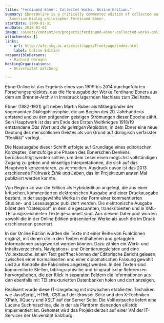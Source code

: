 ```yaml
---
title: "Ferdinand Ebner: Collected Works. Online Edition."
summary: EbnerOnline is a critically commented edition of collected works of
  Austrian Dialog philosopher Ferdinand Ebner.
startDate: 1999-01-01
endDate: 2014-01-01
image: /assets/content/en/projects/ferdinand-ebner-collected-works-online-edition/ebneronlinetextseite_2.jpg
attachments: []
links:
  - url: http://wfe.sbg.ac.at/exist/apps/Frontpage/index.html
    label: Online Edition
responsiblePersons:
  - Richard Hörmann
hostingOrganizations:
  - Universität Salzburg

---
```

EbnerOnline ist das Ergebnis eines von 1999 bis 2014 durchgeführten Forschungsprojektes, das die Herausgabe der Werke Ferdinand Ebners aus dem am Brenner-Archiv in Innsbruck lagernden Nachlass zum Ziel hatte.

Ebner (1882-1931) gilt neben Martin Buber als Mitbegründer der sogenannten Dialogphilosophie, die am Beginn des 20. Jahrhunderts entstand und zu den prägenden geistigen Strömungen dieser Epoche zählt. Sein Hauptwerk ist das am Ende des Ersten Weltkrieges 1918/19 entstandene _Das Wort und die geistigen Realitäten_, in dem Ebner eine neue Deutung des menschlichen Geistes als von Grund auf dialogisch verfasster "Realität" vorlegt.

Die Neuausgabe dieser Schrift erfolgte auf Grundlage eines editorischen Konzeptes, demzufolge alle Phasen des Ebnerschen Denkens berücksichtigt werden sollten, um dem Leser einen möglichst vollständigen Zugang zu geben und einseitige Interpretationen, die sich auf das Hauptwerk konzentrieren, zu vermeiden. Ausdruck davon ist das 2013 erschienene Frühwerk _Ethik und Leben_, das im Projekt zum ersten Mal publiziert werden konnte.

Von Beginn an war die Edition als Hybridedition angelegt, die aus einer kritischen, kommentierten elektronischen Ausgabe und einer Druckausgabe besteht, in der ausgewählte Werke in der Form einer kommentierten Studien- und Leseausgabe publiziert werden. Die elektronische Ausgabe bildet den "Datenpool", in dem die gescannten, transkribierten und in XML-TEI ausgezeichneten Texte gesammelt sind. Aus diesem Datenpool wurden sowohl die in der Online Edition präsentierten Werke als auch die im Druck erschienenen generiert.

In der Online Edition wurden die Texte mit einer Reihe von Funktionen ergänzt, mit denen die in den Texten enthaltenen und getaggten Informationen ausgewertet werden können. Dazu zählen ein Werk- und Inhaltsverzeichnis, Navigations- und Orientierungsleisten und eine Volltextsuche. Ist ein Text geöffnet können der Editorische Bericht gelesen, zwischen einer normalisierten und einer diplomatischen Fassung gewählt und zur Kontrolle die Faksimiles angezeigt werden. In den Texten sind kommentierte Stellen, bibliographische und biographische Referenzen hervorgehoben, die per Klick in separaten Feldern die Informationen aus den ebenfalls mit TEI strukturierten Datenbanken holen und dort anzeigen.

Realisiert wurde diese IT-Umgebung mit inzwischen etablierten Techniken wie JavaScript, HTML, CSS auf der Browser Seite und den X-Techniken XPath, XQuery und XSLT auf der Server Seite. Die Volltextsuche liefert eine Lucene Suchmaschine, die in der als Plattform dienenden eXistdb implementiert ist. Gehostet wird das Projekt derzeit auf einer VM der IT-Services der Universität Salzburg.
